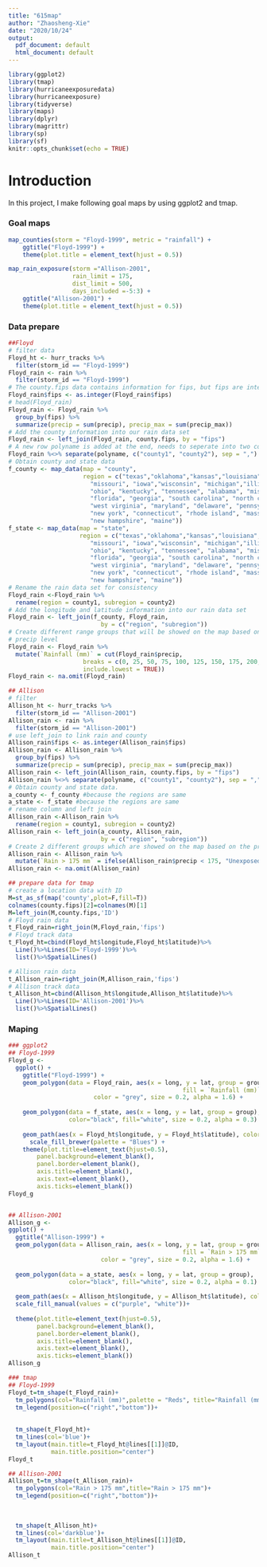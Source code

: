 ---
title: "615map"
author: "Zhaosheng-Xie"
date: "2020/10/24"
output:
  pdf_document: default
  html_document: default
---

```{r setup, include=TRUE}
library(ggplot2)
library(tmap)
library(hurricaneexposuredata)
library(hurricaneexposure)
library(tidyverse)
library(maps)
library(dplyr)
library(magrittr)
library(sp)
library(sf)
knitr::opts_chunk$set(echo = TRUE)
```
# Introduction
In this project, I make following goal maps by using ggplot2 and tmap.


### Goal maps
```{r}
map_counties(storm = "Floyd-1999", metric = "rainfall") +
    ggtitle("Floyd-1999") +
    theme(plot.title = element_text(hjust = 0.5))

map_rain_exposure(storm ="Allison-2001", 
                  rain_limit = 175, 
                  dist_limit = 500, 
                  days_included =-5:3) +
    ggtitle("Allison-2001") +
    theme(plot.title = element_text(hjust = 0.5))

```

### Data prepare
```{r}
##Floyd
# filter data
Floyd_ht <- hurr_tracks %>% 
  filter(storm_id == "Floyd-1999")
Floyd_rain <- rain %>% 
  filter(storm_id == "Floyd-1999")
# The county.fips data contains information for fips, but fips are integers
Floyd_rain$fips <- as.integer(Floyd_rain$fips)
# head(Floyd_rain)
Floyd_rain <- Floyd_rain %>% 
  group_by(fips) %>% 
  summarize(precip = sum(precip), precip_max = sum(precip_max))
# Add the county information into our rain data set
Floyd_rain <- left_join(Floyd_rain, county.fips, by = "fips")
# A new row polyname is added at the end, needs to seperate into two columns
Floyd_rain %<>% separate(polyname, c("county1", "county2"), sep = ",")
# Obtain county and state data
f_county <- map_data(map = "county",
                     region = c("texas","oklahoma","kansas","louisiana", "arkansas", 
                       "missouri", "iowa","wisconsin", "michigan","illinois","indiana", 
                       "ohio", "kentucky", "tennessee", "alabama", "mississippi",
                       "florida", "georgia", "south carolina", "north carolina", "virginia",
                       "west virginia", "maryland", "delaware", "pennsylvania", "new jersey", 
                       "new york", "connecticut", "rhode island", "massachusetts", "vermont",
                       "new hampshire", "maine"))
f_state <- map_data(map = "state",
                    region = c("texas","oklahoma","kansas","louisiana", "arkansas", 
                       "missouri", "iowa","wisconsin", "michigan","illinois","indiana", 
                       "ohio", "kentucky", "tennessee", "alabama", "mississippi",
                       "florida", "georgia", "south carolina", "north carolina", "virginia",
                       "west virginia", "maryland", "delaware", "pennsylvania", "new jersey", 
                       "new york", "connecticut", "rhode island", "massachusetts", "vermont",
                       "new hampshire", "maine"))
# Rename the rain data set for consistency
Floyd_rain <-Floyd_rain %>% 
  rename(region = county1, subregion = county2)
# Add the longitude and latitude information into our rain data set
Floyd_rain <- left_join(f_county, Floyd_rain,
                          by = c("region", "subregion"))
# Create different range groups that will be showed on the map based on the 
# precip level
Floyd_rain <- Floyd_rain %>% 
  mutate(`Rainfall (mm)` = cut(Floyd_rain$precip, 
                     breaks = c(0, 25, 50, 75, 100, 125, 150, 175, 200, 225),
                     include.lowest = TRUE))
Floyd_rain <- na.omit(Floyd_rain)

## Allison
# filter
Allison_ht <- hurr_tracks %>% 
  filter(storm_id == "Allison-2001")
Allison_rain <- rain %>% 
  filter(storm_id == "Allison-2001")
# use left_join to link rain and county
Allison_rain$fips <- as.integer(Allison_rain$fips)
Allison_rain <- Allison_rain %>% 
  group_by(fips) %>% 
  summarize(precip = sum(precip), precip_max = sum(precip_max))
Allison_rain <- left_join(Allison_rain, county.fips, by = "fips")
Allison_rain %<>% separate(polyname, c("county1", "county2"), sep = ",")
# Obtain county and state data.
a_county <- f_county #because the regions are same
a_state <- f_state #because the regions are same
# rename column and left join
Allison_rain <-Allison_rain %>% 
  rename(region = county1, subregion = county2)
Allison_rain <- left_join(a_county, Allison_rain,
                          by = c("region", "subregion"))
# Create 2 different groups which are showed on the map based on the precip level
Allison_rain <- Allison_rain %>% 
  mutate(`Rain > 175 mm` = ifelse(Allison_rain$precip < 175, "Unexposed", "Exposed"))
Allison_rain <- na.omit(Allison_rain)

## prepare data for tmap
# create a location data with ID 
M=st_as_sf(map('county',plot=F,fill=T))
colnames(county.fips)[2]=colnames(M)[1]
M=left_join(M,county.fips,'ID')
# Floyd rain data
t_Floyd_rain=right_join(M,Floyd_rain,'fips')
# Floyd track data
t_Floyd_ht=cbind(Floyd_ht$longitude,Floyd_ht$latitude)%>%
  Line()%>%Lines(ID='Floyd-1999')%>%
  list()%>%SpatialLines()

# Allison rain data
t_Allison_rain=right_join(M,Allison_rain,'fips')
# Allison track data
t_Allison_ht=cbind(Allison_ht$longitude,Allison_ht$latitude)%>%
  Line()%>%Lines(ID='Allison-2001')%>%
  list()%>%SpatialLines()
```



### Maping
```{r}
### ggplot2
## Floyd-1999
Floyd_g <- 
  ggplot() + 
    ggtitle("Floyd-1999") +
    geom_polygon(data = Floyd_rain, aes(x = long, y = lat, group = group, 
                                                 fill = `Rainfall (mm)`), 
                        color = "grey", size = 0.2, alpha = 1.6) + 
  
    geom_polygon(data = f_state, aes(x = long, y = lat, group = group),
                 color="black", fill="white", size = 0.2, alpha = 0.3) +
  
    geom_path(aes(x = Floyd_ht$longitude, y = Floyd_ht$latitude), color = "red") +
      scale_fill_brewer(palette = "Blues") +
    theme(plot.title=element_text(hjust=0.5),
        panel.background=element_blank(),
        panel.border=element_blank(),
        axis.title=element_blank(),
        axis.text=element_blank(),
        axis.ticks=element_blank())
Floyd_g


## Allison-2001
Allison_g <- 
ggplot() + 
  ggtitle("Allison-1999") +
  geom_polygon(data = Allison_rain, aes(x = long, y = lat, group = group, 
                                                 fill = `Rain > 175 mm`), 
                          color = "grey", size = 0.2, alpha = 1.6) +
  
  geom_polygon(data = a_state, aes(x = long, y = lat, group = group),
                 color="black", fill="white", size = 0.2, alpha = 0.1) +
  
  geom_path(aes(x = Allison_ht$longitude, y = Allison_ht$latitude), color = "red") +
  scale_fill_manual(values = c("purple", "white"))+ 
  
  theme(plot.title=element_text(hjust=0.5),
        panel.background=element_blank(),
        panel.border=element_blank(),
        axis.title=element_blank(),
        axis.text=element_blank(),
        axis.ticks=element_blank())
Allison_g
```

```{r}
### tmap
## Floyd-1999
Floyd_t=tm_shape(t_Floyd_rain)+
  tm_polygons(col="Rainfall (mm)",palette = "Reds", title="Rainfall (mm)")+
  tm_legend(position=c("right","bottom"))+
  
  
  tm_shape(t_Floyd_ht)+
  tm_lines(col='blue')+
  tm_layout(main.title=t_Floyd_ht@lines[[1]]@ID,
            main.title.position="center") 
Floyd_t

## Allison-2001
Allison_t=tm_shape(t_Allison_rain)+
  tm_polygons(col="Rain > 175 mm",title="Rain > 175 mm")+
  tm_legend(position=c("right","bottom"))+
  
  
  
  tm_shape(t_Allison_ht)+
  tm_lines(col='darkblue')+
  tm_layout(main.title=t_Allison_ht@lines[[1]]@ID,
            main.title.position="center") 
Allison_t
```

